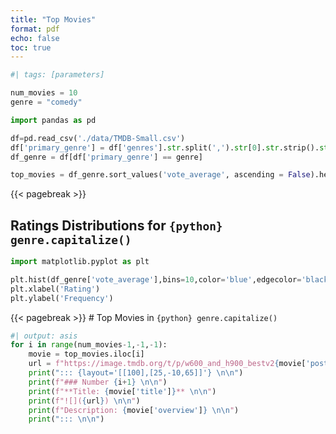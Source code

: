 ---
title: "Top Movies"
format: pdf
echo: false
toc: true
---


```{python}
#| tags: [parameters]

num_movies = 10
genre = "comedy"
```

```{python}
import pandas as pd

df=pd.read_csv('./data/TMDB-Small.csv')
df['primary_genre'] = df['genres'].str.split(',').str[0].str.strip().str.lower()
df_genre = df[df['primary_genre'] == genre]

top_movies = df_genre.sort_values('vote_average', ascending = False).head(num_movies)

```


{{< pagebreak >}}

## Ratings Distributions for `{python} genre.capitalize()`

```{python}
import matplotlib.pyplot as plt

plt.hist(df_genre['vote_average'],bins=10,color='blue',edgecolor='black')
plt.xlabel('Rating')
plt.ylabel('Frequency')
```





{{< pagebreak >}}
# Top Movies in `{python} genre.capitalize()`


```{python}
#| output: asis
for i in range(num_movies-1,-1,-1):
    movie = top_movies.iloc[i]
    url = f"https://image.tmdb.org/t/p/w600_and_h900_bestv2{movie['poster_path']}"
    print("::: {layout='[[100],[25,-10,65]]'} \n\n")
    print(f"### Number {i+1} \n\n")
    print(f"**Title: {movie['title']}** \n\n")
    print(f"![]({url}) \n\n")
    print(f"Description: {movie['overview']} \n\n")
    print("::: \n\n")
```
